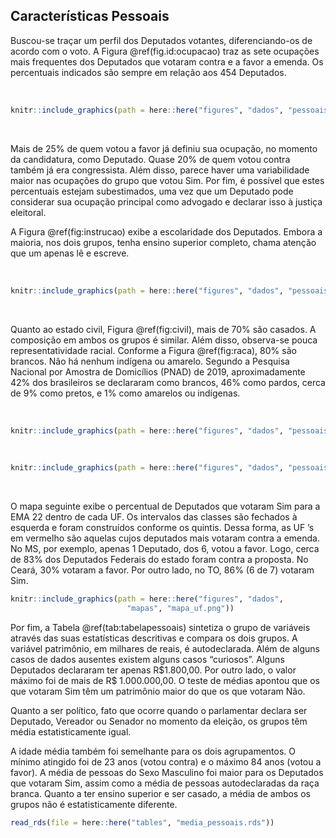 ## Características Pessoais

Buscou-se traçar um perfil dos Deputados votantes, diferenciando-os de acordo com o voto. A Figura \@ref(fig.id:ocupacao) traz as sete ocupações mais frequentes dos Deputados que votaram contra e a favor a emenda. Os percentuais indicados são sempre em relação aos 454 Deputados.

<br>

```r

knitr::include_graphics(path = here::here("figures", "dados", "pessoais", "barras_ocupacao.png"))


```

<br>

Mais de 25% de quem votou a favor já definiu sua ocupação, no momento da candidatura, como Deputado. Quase 20% de quem votou contra também já era congressista. Além disso, parece haver uma variabilidade maior nas ocupações do grupo que votou Sim. Por fim, é possível que estes percentuais estejam subestimados, uma vez que um Deputado pode considerar sua ocupação principal como advogado e declarar isso à justiça eleitoral.

A Figura \@ref(fig:instrucao) exibe a escolaridade dos Deputados. Embora a maioria, nos dois grupos, tenha ensino superior completo, chama atenção que um apenas lê e escreve. 

<br>

```r

knitr::include_graphics(path = here::here("figures", "dados", "pessoais", "barras_instrucao.png"))


```

<br>

Quanto ao estado civil, Figura \@ref(fig:civil), mais de 70% são casados. A composição em ambos os grupos é similar. Além disso, observa-se pouca representatividade racial. Conforme a Figura \@ref(fig:raca), 80% são brancos. Não há nenhum indígena ou amarelo. Segundo a  Pesquisa Nacional por Amostra de Domicílios (PNAD) de 2019, aproximadamente 42% dos brasileiros se declararam como brancos, 46% como pardos, cerca de 9% como pretos, e 1% como amarelos ou indígenas.

<br>

  
```r
knitr::include_graphics(path = here::here("figures", "dados", "pessoais", "barras_estado_civil.png"))

```


<br>

```r
knitr::include_graphics(path = here::here("figures", "dados", "pessoais", "barras_raca.png"))

```

<br>

O mapa seguinte exibe o percentual de Deputados que votaram Sim para a EMA 22 dentro de cada UF. Os intervalos das classes são fechados à esquerda e foram construídos conforme os quintis. Dessa forma, as UF 's em vermelho são aquelas cujos deputados mais votaram contra a emenda. No MS, por exemplo, apenas 1 Deputado, dos 6, votou a favor. Logo, cerca de 83% dos Deputados Federais do estado foram contra a proposta. No Ceará, 30% votaram a favor. Por outro lado, no TO, 86% (6 de 7) votaram Sim.


```r
knitr::include_graphics(path = here::here("figures", "dados",
                          "mapas", "mapa_uf.png"))

```


Por fim, a Tabela \@ref(tab:tabelapessoais) sintetiza o grupo de variáveis através das suas estatísticas descritivas e compara os dois grupos. A variável patrimônio, em milhares de reais, é autodeclarada. Além de alguns casos de dados ausentes existem alguns casos "curiosos". Alguns Deputados declararam ter apenas R\$1.800,00. Por outro lado, o valor máximo foi de mais de R\$ 1.000.000,00. O teste de médias apontou que os que votaram Sim têm um patrimônio maior do que os que votaram Não.

Quanto a ser político, fato que ocorre quando o parlamentar declara ser Deputado, Vereador ou Senador no momento da eleição, os grupos têm média estatisticamente igual.

A idade média também foi semelhante para os dois agrupamentos. O mínimo atingido foi de 23 anos (votou contra) e o máximo 84 anos (votou a favor). A média de pessoas do Sexo Masculino foi maior para os Deputados que votaram Sim, assim como a média de pessoas autodeclaradas da raça branca. Quanto a ter ensino superior e ser casado, a média de ambos os grupos não é estatisticamente diferente.


```r

read_rds(file = here::here("tables", "media_pessoais.rds"))

```




